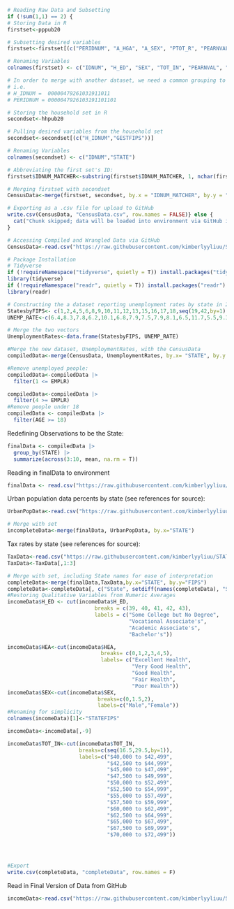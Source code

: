 ```r
# Reading Raw Data and Subsetting
if (!sum(1,1) == 2) {
# Storing Data in R
firstset<-pppub20

# Subsetting desired variables
firstset<-firstset[(c("PERIDNUM", "A_HGA", "A_SEX", "PTOT_R", "PEARNVAL", "HEA", "PERIDNUM", "A_AGE", "PEMLR"))]

# Renaming Variables
colnames(firstset) <- c("IDNUM", "H_ED", "SEX", "TOT_IN", "PEARNVAL", "HEA", "IDNUM_MATCHER", "AGE", "EMPLR")

# In order to merge with another dataset, we need a common grouping to match observations to, like state. Although state is not present in this dataset, it is present in another dataset pertaining to the same study, reporting on variables pertaining to household. The two sets report the same first 20 digits of the ID number, differing in the last two. The state variable may be taken from the household set, and matched to this set, which reports on the individual level. 
# i.e.
# H_IDNUM =  00000479261031911011
# PERIDNUM = 0000047926103191101101

# Storing the household set in R
secondset<-hhpub20

# Pulling desired variables from the household set
secondset<-secondset[(c("H_IDNUM","GESTFIPS"))]

# Renaming Variables
colnames(secondset) <- c("IDNUM","STATE")

# Abbreviating the first set's ID:
firstset$IDNUM_MATCHER<-substring(firstset$IDNUM_MATCHER, 1, nchar(firstset$IDNUM_MATCHER)-2)

# Merging firstset with secondset
CensusData<-merge(firstset, secondset, by.x = "IDNUM_MATCHER", by.y = "IDNUM")

# Exporting as a .csv file for upload to GitHub
write.csv(CensusData, "CensusData.csv", row.names = FALSE)} else {
  cat("Chunk skipped; data will be loaded into environment via GitHub in the following chunk")
}
```

```r
# Accessing Compiled and Wrangled Data via GitHub
CensusData<-read.csv("https://raw.githubusercontent.com/kimberlyyliuu/STAT3220Project/main/CensusData.csv",header=T)
```

```r
# Package Installation
# Tidyverse 
if (!requireNamespace("tidyverse", quietly = T)) install.packages("tidyverse")
library(tidyverse)
if (!requireNamespace("readr", quietly = T)) install.packages("readr")
library(readr)
```




```r
# Constructing the a dataset reporting unemployment rates by state in 2020 from the BLS website
StatesbyFIPS<- c(1,2,4,5,6,8,9,10,11,12,13,15,16,17,18,seq(19,42,by=1),seq(44,51,by=1), 53,54,55,56)
UNEMP_RATE<-c(6.4,8.3,7.8,6.2,10.1,6.8,7.9,7.5,7.9,8.1,6.5,11.7,5.5,9.3,7.3,5.2,5.8,6.5,8.6,5.1,6.5,9.4,10.0,6.3,8.0,6.1,5.8,4.3,13.5,6.7,9.4,7.9,9.8,7.2,5.0,8.2,6.3,7.6,8.9,9.2,6.0,4.2,7.5,7.7,4.8,5.7,6.5,8.5,8.2,6.4,5.9)

# Merge the two vectors
UnemploymentRates<-data.frame(StatesbyFIPS, UNEMP_RATE)

#Merge the new dataset, UnemploymentRates, with the CensusData
compiledData<-merge(CensusData, UnemploymentRates, by.x= "STATE", by.y = "StatesbyFIPS")

#Remove unemployed people:
compiledData<-compiledData |>
  filter(1 <= EMPLR)

compiledData<-compiledData |>
  filter(4 >= EMPLR)
#Remove people under 18
compiledData <- compiledData |>
  filter(AGE >= 18)
```

Redefining Observations to be the State: 
```r
finalData <- compiledData |>
  group_by(STATE) |>
  summarize(across(3:10, mean, na.rm = T))
```

Reading in finalData to environment
```r
finalData <- read.csv("https://raw.githubusercontent.com/kimberlyyliuu/STAT3220Project/main/finalData", header = T)
```

Urban population data percents by state (see references for source): 
```r
UrbanPopData<-read.csv("https://raw.githubusercontent.com/kimberlyyliuu/STAT3220Project/main/UrbanPopData.csv",header=T)

# Merge with set
incompleteData<-merge(finalData, UrbanPopData, by.x="STATE")
```

Tax rates by state (see references for source): 
```r
TaxData<-read.csv("https://raw.githubusercontent.com/kimberlyyliuu/STAT3220Project/main/TaxData.csv",header=T)
TaxData<-TaxData[,1:3]

# Merge with set, including State names for ease of interpretation
completeData<-merge(finalData,TaxData,by.x="STATE", by.y="FIPS")
completeData<-completeData[, c("State", setdiff(names(completeData), "State"))]
#Restoring Qualitative Variables from Numeric Averages
incomeData$H_ED <- cut(incomeData$H_ED,
                            breaks = c(39, 40, 41, 42, 43),
                            labels = c("Some College but No Degree",
                                       "Vocational Associate's",
                                       "Academic Associate's",
                                       "Bachelor's"))

incomeData$HEA<-cut(incomeData$HEA,
                              breaks= c(0,1,2,3,4,5),
                              labels= c("Excellent Health",
                                        "Very Good Health",
                                        "Good Health",
                                        "Fair Health",
                                        "Poor Health"))
incomeData$SEX<-cut(incomeData$SEX,
                             breaks=c(0,1.5,2),
                             labels=c("Male","Female"))
#Renaming for simplicity
colnames(incomeData)[1]<-"STATEFIPS"

incomeData<-incomeData[,-9]

incomeData$TOT_IN<-cut(incomeData$TOT_IN,
                       breaks=c(seq(16.5,29.5,by=1)),
                       labels=c("$40,000 to $42,499",
                                "$42,500 to $44,999",
                                "$45,000 to $47,499",
                                "$47,500 to $49,999",
                                "$50,000 to $52,499",
                                "$52,500 to $54,999",
                                "$55,000 to $57,499",
                                "$57,500 to $59,999",
                                "$60,000 to $62,499",
                                "$62,500 to $64,999",
                                "$65,000 to $67,499",
                                "$67,500 to $69,999",
                                "$70,000 to $72,499"))




#Export
write.csv(completeData, "completeData", row.names = F)
```

Read in Final Version of Data from GitHub
```r
incomeData<-read.csv("https://raw.githubusercontent.com/kimberlyyliuu/STAT3220Project/main/completeData")
```